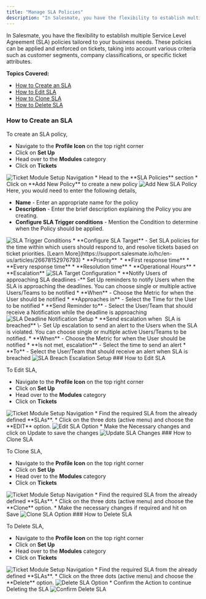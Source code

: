 ```yaml
---
title: "Manage SLA Policies"
description: "In Salesmate, you have the flexibility to establish multiple Service Level Agreement (SLA) policies tailored to your business needs. These policies ca..."
---
```


In Salesmate, you have the flexibility to establish multiple Service Level Agreement (SLA) policies tailored to your business needs. These policies can be applied and enforced on tickets, taking into account various criteria such as customer segments, company classifications, or specific ticket attributes.

**Topics Covered:**

*   [How to Create an SLA](https://support.salesmate.io/hc/en-us/articles/26152770471321-Manage-SLA-Policies#h_01HJ5DHTM5RMV11KGNBM08H136)
*   [How to Edit SLA](https://support.salesmate.io/hc/en-us/articles/26152770471321-Manage-SLA-Policies#h_01HJ5DJKVPMYVF8YHQXBB67TX7)
*   [How to Clone SLA](https://support.salesmate.io/hc/en-us/articles/26152770471321-Manage-SLA-Policies#h_01HJ5DK3P4VMRRNQ2ZAWK5ZRZP)
*   [How to Delete SLA](https://support.salesmate.io/hc/en-us/articles/26152770471321-Manage-SLA-Policies#h_01HJ5DKHKBT92YNB3N5ADCDAWS)

### How to Create an SLA

To create an SLA policy,

*   Navigate to the **Profile Icon** on the top right corner
*   Click on **Set Up**
*   Head over to the **Modules** category
*   Click on **Tickets**

<img src="images/019-ticket-module-setup-navigation-26160107493529.png" alt="Ticket Module Setup Navigation" />
*   Head to the **SLA Policies** section
*   Click on **Add New Policy** to create a new policy

<img src="images/020-add-new-sla-policy-26161028298265.png" alt="Add New SLA Policy" />
Here, you would need to enter the following details,

*   **Name** - Enter an appropriate name for the policy
*   **Description** - Enter the brief description explaining the Policy you are creating.
*   **Configure SLA Trigger conditions** - Mention the Condition to determine when the Policy should be applied. 

<img src="images/021-sla-trigger-conditions-26675293019289.png" alt="SLA Trigger Conditions" />
*   **Configure SLA Target** - Set SLA policies for the time within which users should respond to, and resolve tickets based on ticket priorities. [Learn More](https://support.salesmate.io/hc/en-us/articles/26678152976793)
    *   **Priority** 
    *   **First response time**
    *   **Every response time**
    *   **Resolution time**
    *   **Operational Hours**
    *   **Escalation**

<img src="images/022-sla-target-configuration-26675308623129.png" alt="SLA Target Configuration" />
*   **Notify Users of approaching SLA deadlines -** Set Up reminders to notify Users when the SLA is approaching the deadlines. You can choose single or multiple active Users/Teams to be notified
    *   **When** - Choose the Metric for when the User should be notified
    *   **Approaches in** - Select the Time for the User to be notified
    *   **Send Reminder to** - Select the User/Team that should receive a Notification while the deadline is approaching

<img src="images/023-sla-deadline-notification-setup-26675308642841.png" alt="SLA Deadline Notification Setup" />
*   **Send escalation when  SLA is breached** \- Set Up escalation to send an alert to the Users when the SLA is violated. You can choose single or multiple active Users/Teams to be notified.
    *   **When** - Choose the Metric for when the User should be notified
    *   **Is not met, escalation** - Select the time to send an alert
    *   **To** - Select the User/Team that should receive an alert when SLA is breached

<img src="images/024-sla-breach-escalation-setup-26675293055001.png" alt="SLA Breach Escalation Setup" />
### How to Edit SLA

To Edit SLA,

*   Navigate to the **Profile Icon** on the top right corner
*   Click on **Set Up**
*   Head over to the **Modules** category
*   Click on **Tickets**

<img src="images/019-ticket-module-setup-navigation-26160107493529.png" alt="Ticket Module Setup Navigation" />
*   Find the required SLA from the already defined **SLAs**.
*   Click on the three dots (active menu) and choose the **EDIT** option.

<img src="images/025-edit-sla-option-26677974644889.png" alt="Edit SLA Option" />
*   Make the Necessary changes and click on Update to save the changes

<img src="images/026-update-sla-changes-26677944228249.png" alt="Update SLA Changes" />
### How to Clone SLA

To Clone SLA,

*   Navigate to the **Profile Icon** on the top right corner
*   Click on **Set Up**
*   Head over to the **Modules** category
*   Click on **Tickets**

<img src="images/019-ticket-module-setup-navigation-26160107493529.png" alt="Ticket Module Setup Navigation" />
*   Find the required SLA from the already defined **SLAs**.
*   Click on the three dots (active menu) and choose the **Clone** option.
*   Make the necessary changes if required and hit on Save

<img src="images/027-clone-sla-option-26677944257433.png" alt="Clone SLA Option" />
### How to Delete SLA

To Delete SLA,

*   Navigate to the **Profile Icon** on the top right corner
*   Click on **Set Up**
*   Head over to the **Modules** category
*   Click on **Tickets**

<img src="images/019-ticket-module-setup-navigation-26160107493529.png" alt="Ticket Module Setup Navigation" />
*   Find the required SLA from the already defined **SLAs**.
*   Click on the three dots (active menu) and choose the **Delete** option.

<img src="images/028-delete-sla-option-26678040530585.png" alt="Delete SLA Option" />
*   Confirm the Action to continue Deleting the SLA

<img src="images/029-confirm-delete-sla-26678156480153.png" alt="Confirm Delete SLA" />